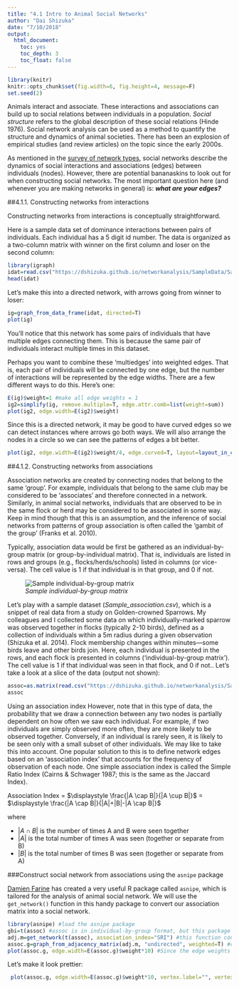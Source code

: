 ```yaml
---
title: "4.1 Intro to Animal Social Networks"
author: "Dai Shizuka"
date: "7/10/2018"
output: 
  html_document:
    toc: yes
    toc_depth: 3
    toc_float: false
---
```


```r
library(knitr)
knitr::opts_chunk$set(fig.width=6, fig.height=4, message=F) 
set.seed(2)
```

Animals interact and associate. These interactions and associations can build up to social relations between individuals in a population. *Social structure* refers to the global description of these social relations (Hinde 1976). Social network analysis can be used as a method to quantify the structure and dynamics of animal societies. There has been an explosion of empirical studies (and review articles) on the topic since the early 2000s.

As mentioned in the [survey of network types](04_networktypes.html), social networks describe the dynamics of social interactions and associations (edges) between individuals (nodes). However, there are potential bananaskins to look out for when constructing social networks. The most important question here (and whenever you are making networks in general) is: ***what are your edges?***

##4.1.1. Constructing networks from interactions

Constructing networks from interactions is conceptually straightforward. 

Here is a sample data set of dominance interactions between pairs of individuals. Each individual has a 5 digit id number. The data is organized as a two-column matrix with winner on the first column and loser on the second column:

```r
library(igraph)
idat=read.csv("https://dshizuka.github.io/networkanalysis/SampleData/Sample_interactions.csv")
head(idat)
```

Let's make this into a directed network, with arrows going from winner to loser:

```r
ig=graph_from_data_frame(idat, directed=T)
plot(ig)
```

You'll notice that this network has some pairs of individuals that have multiple edges connecting them. This is because the same pair of individuals interact multiple times in this dataset. 

Perhaps you want to combine these 'multiedges' into weighted edges. That is, each pair of individuals will be connected by one edge, but the number of interactions will be represented by the edge widths. There are a few different ways to do this. Here's one:

```r
E(ig)$weight=1 #make all edge weights = 1
ig2=simplify(ig, remove.multiple=T, edge.attr.comb=list(weight=sum))
plot(ig2, edge.width=E(ig2)$weight)
```

Since this is a directed network, it may be good to have curved edges so we can detect instances where arrows go both ways. We will also arrange the nodes in a circle so we can see the patterns of edges a bit better.

```r
plot(ig2, edge.width=E(ig2)$weight/4, edge.curved=T, layout=layout_in_circle(ig2))
```


##4.1.2. Constructing networks from associations

Association networks are created by connecting nodes that belong to the same ‘group’. For example, individuals that belong to the same club may be considered to be ‘associates’ and therefore connected in a network. Similarly, in animal social networks, individuals that are observed to be in the same flock or herd may be considered to be associated in some way. Keep in mind though that this is an assumption, and the inference of social networks from patterns of group association is often called the ‘gambit of the group’ (Franks et al. 2010).

Typically, association data would be first be gathered as an individual-by-group matrix (or group-by-individual matrix). That is, individuals are listed in rows and groups (e.g., flocks/herds/schools) listed in columns (or vice-versa). The cell value is 1 if that individual is in that group, and 0 if not.

![*Sample individual-by-group matrix*](https://www.dropbox.com/s/0suulftm2762l41/flocktable1.png?dl=1)

Let’s play with a sample dataset (*Sample_association.csv*), which is a snippet of real data from a study on Golden-crowned Sparrows. My colleagues and I collected some data on which individually-marked sparrow was observed together in flocks (typically 2-10 birds), defined as a collection of individuals within a 5m radius during a given observation (Shizuka et al. 2014). Flock membership changes within minutes—some birds leave and other birds join. Here, each individual is presented in the rows, and each flock is presented in columns (‘individual-by-group matrix’). The cell value is 1 if that individual was seen in that flock, and 0 if not.. Let’s take a look at a slice of the data (output not shown):

```r
assoc=as.matrix(read.csv("https://dshizuka.github.io/networkanalysis/SampleData/Sample_association.csv", header=T, row.names=1))
assoc
```

Using an association index
However, note that in this type of data, the probability that we draw a connection between any two nodes is partially dependent on how often we saw each individual. For example, if two individuals are simply observed more often, they are more likely to be observed together. Conversely, if an individual is rarely seen, it is likely to be seen only with a small subset of other individuals. We may like to take this into account. One popular solution to this is to define network edges based on an 'association index' that accounts for the frequency of observation of each node. One simple association index is called the Simple Ratio Index (Cairns & Schwager 1987; this is the same as the Jaccard Index).


Association Index = $\displaystyle \frac{|A \cap B|}{|A \cup B|}$ = $\displaystyle \frac{|A \cap B|}{|A|+|B|-|A \cap B|}$

where

* $|A \cap B|$ is the number of times A and B were seen together
* $|A|$ is the total number of times A was seen (together or separate from B)
* $|B|$ is the total number of times B was seen (together or separate from A)

###Construct social network from associations using the `asnipe` package

[Damien Farine](http://collectivebehaviour.com/farinelab/) has created a very useful R package called `asnipe`, which is tailored for the analysis of animal social network. We will use the `get_network()` function in this handy package to convert our association matrix into a social network.

```r
library(asnipe) #load the asnipe package
gbi=t(assoc) #assoc is in individual-by-group format, but this package likes group-by-individual, so we will transpose the matrix.
adj.m=get_network(t(assoc), association_index="SRI") #this function converts the association matrix into an adjacency matrix using the Simple Ratio Index.
assoc.g=graph_from_adjacency_matrix(adj.m, "undirected", weighted=T) #create a graph object
plot(assoc.g, edge.width=E(assoc.g)$weight*10) #Since the edge weights are small (values = 0 to 1), let's multiply by 10 for edge widths.
```

Let's make it look prettier:

```r
 plot(assoc.g, edge.width=E(assoc.g)$weight*10, vertex.label="", vertex.color="gold", edge.color="cornflowerblue", vertex.frame.color="black")
```




